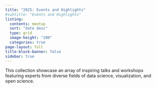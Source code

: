 ```yaml
---
title: "2025: Events and Highlights"
#subtitle: "Events and Highlights"
listing:
  contents: meetup
  sort: "date desc"
  type: grid
  image-height: "200"
  categories: true
page-layout: full
title-block-banner: false
sidebar: true
---
```


This collection showcase an array of inspiring talks and workshops featuring experts from diverse fields of data science, visualization, and open science. 